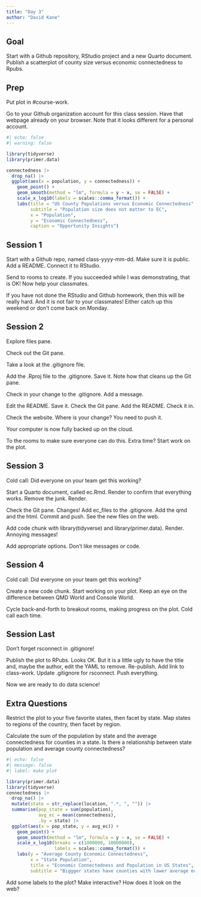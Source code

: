```yaml
---
title: "Day 3"
author: "David Kane"
---
```


## Goal

Start with a Github repository, RStudio project and a new Quarto document. Publish a scatterplot of county size versus economic connectedness to Rpubs.

## Prep 

Put plot in #course-work. 

Go to your Github organization account for this class session. Have that webpage already on your browser. Note that it looks different for a personal account.

```r
#| echo: false
#| warning: false

library(tidyverse)
library(primer.data)

connectedness |> 
  drop_na() |> 
  ggplot(aes(x = population, y = connectedness)) +
    geom_point() +
    geom_smooth(method = "lm", formula = y ~ x, se = FALSE) +
    scale_x_log10(labels = scales::comma_format()) +
    labs(title = "US County Populations versus Economic Connectedness",
         subtitle = "Population size does not matter to EC",
         x = "Population",
         y = "Economic Connectedness",
         caption = "Opportunity Insights")
```


## Session 1

Start with a Github repo, named class-yyyy-mm-dd. Make sure it is public. Add a README. Connect it to RStudio.  

Send to rooms to create. If you succeeded while I was demonstrating, that is OK! Now help your classmates.

If you have not done the RStudio and Github homework, then this will be really hard. And it is not fair to your classmates! Either catch up this weekend or don't come back on Monday.

## Session 2

Explore files pane. 

Check out the Git pane.

Take a look at the .gitignore file.

Add the .Rproj file to the .gitignore. Save it. Note how that cleans up the Git pane. 

Check in your change to the .gitignore. Add a message.

Edit the README. Save it. Check the Git pane. Add the README. Check it in.

Check the website. Where is your change? You need to push it.

Your computer is now fully backed up on the cloud. 

To the rooms to make sure everyone can do this. Extra time? Start work on the plot.

## Session 3

Cold call: Did everyone on your team get this working?

Start a Quarto document, called ec.Rmd. Render to confirm that everything works. Remove the junk. Render.

Check the Git pane. Changes! Add ec_files to the .gitignore. Add the qmd and the html. Commit and push. See the new files on the web.

Add code chunk with library(tidyverse) and library(primer.data). Render. Annoying messages! 

Add appropriate options. Don't like messages or code.


## Session 4

Cold call: Did everyone on your team get this working?

Create a new code chunk. Start working on your plot. Keep an eye on the difference between QMD World and Console World. 

Cycle back-and-forth to breakout rooms, making progress on the plot. Cold call each time.

## Session Last

Don't forget rsconnect in .gitignore!

Publish the plot to RPubs. Looks OK. But it is a little ugly to have the title and, maybe the author, edit the YAML to remove. Re-publish. Add link to class-work. Update .gitignore for rsconnect. Push everything.

Now we are ready to do data science!

## Extra Questions

Restrict the plot to your five favorite states, then facet by state.
Map states to regions of the country, then facet by region.

Calculate the sum of the population by state and the average connectedness for counties in a state. Is there a relationship between state population and average county connectedness?

```r
#| echo: false
#| message: false
#| label: make plot

library(primer.data)
library(tidyverse)
connectedness |> 
  drop_na() |> 
  mutate(state = str_replace(location, ".*, ", "")) |> 
  summarise(pop_state = sum(population),
            avg_ec = mean(connectedness),
            .by = state) |> 
  ggplot(aes(x = pop_state, y = avg_ec)) +
    geom_point() +
    geom_smooth(method = "lm", formula = y ~ x, se = FALSE) +
    scale_x_log10(breaks = c(1000000, 10000000),
                  labels = scales::comma_format()) +
    labs(y = "Average County Economic Connectedness",
         x = "State Population",
         title = "Economic Connectedness and Population in US States",
         subtitle = "Biggger states have counties with lower average economic connectedness.")
```

Add some labels to the plot? Make interactive? How does it look on the web?

